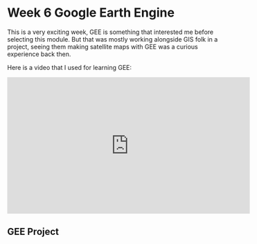 # Week 6 Google Earth Engine {.unnumbered}

This is a very exciting week, GEE is something that interested me before selecting this module. But that was mostly working alongside GIS folk in a project, seeing them making satellite maps with GEE was a curious experience back then.

Here is a video that I used for learning GEE:

<p align="center"><iframe width="560" height="315" src="https://www.youtube.com/embed/Tas0c4e_E0M?si=4eGMSoAuKDTMLE3L&amp;start=60" title="YouTube video player" frameborder="0" allow="accelerometer; autoplay; clipboard-write; encrypted-media; gyroscope; picture-in-picture; web-share" allowfullscreen></iframe></p>

## GEE Project 
